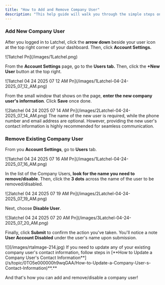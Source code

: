 ```yaml
---
title: "How to Add and Remove Company User"
description: "This help guide will walk you through the simple steps on how you can add and remove/disable company users in your Latchel Account Settings. Let's get started!"
---
```


### **Add New Company User**

After you logged in to Latchel, click the **arrow down** beside your user icon at the top right corner of your dashboard. Then, click **Account Settings.**

<Frame>
  ![1latchel Pn](/images/1Latchel.png)
</Frame>

From the **Account Settings** page, go to the **Users tab.** Then, click the **\+New User** button at the top right.

<Frame>
  ![1latchel 04 24 2025 07 12 AM Pn](/images/1Latchel-04-24-2025_07_12_AM.png)
</Frame>

From the small window that shows on the page, **enter the new company user's information**. Click **Save** once done.

<Frame>
  ![2latchel 04 24 2025 07 14 AM Pn](/images/2Latchel-04-24-2025_07_14_AM.png)
</Frame>

<Note>
  The name of the new user is required, while the phone number and email address are optional. However, providing the new user's contact information is highly recommended for seamless communication.
</Note>

### **Remove Existing Company User**

From you **Account Settings**, go to **Users** tab.

<Frame>
  ![1latchel 04 24 2025 07 16 AM Pn](/images/1Latchel-04-24-2025_07_16_AM.png)
</Frame>

In the list of the Company Users, **look for the name you need to remove/disable**. Then, click the **3 dots** across the name of the user to be removed/disabled.

<Frame>
  ![2latchel 04 24 2025 07 19 AM Pn](/images/2Latchel-04-24-2025_07_19_AM.png)
</Frame>

Next, choose **Disable User**.

<Frame>
  ![3latchel 04 24 2025 07 20 AM Pn](/images/3Latchel-04-24-2025_07_20_AM.png)
</Frame>

Finally, click **Submit** to confirm the action you've taken. You'll notice a note **User Account Disabled** under the user's name upon submission.

<Frame>
  ![](/images/rtaImage-214.jpg)
</Frame>

<Tip>
  If you need to update any of your existing company user's contact information, follow steps in [**How to Update a Company User's Contact Information**](/s/topic/0TO5e000000h9wqGAA/How-to-Update-a-Company-User-s-Contact-Information)**.**
</Tip>

And that's how you can add and remove/disable a company user\!